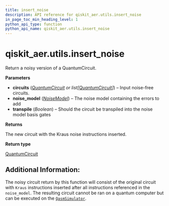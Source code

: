 ```yaml
---
title: insert_noise
description: API reference for qiskit_aer.utils.insert_noise
in_page_toc_min_heading_level: 1
python_api_type: function
python_api_name: qiskit_aer.utils.insert_noise
---
```


# qiskit\_aer.utils.insert\_noise

<Function id="qiskit_aer.utils.insert_noise" github="https://github.com/qiskit/qiskit-aer/tree/stable/0.12/qiskit_aer/utils/noise_model_inserter.py" signature="insert_noise(circuits, noise_model, transpile=False)">
  Return a noisy version of a QuantumCircuit.

  **Parameters**

  *   **circuits** ([*QuantumCircuit*](qiskit.circuit.QuantumCircuit "qiskit.circuit.QuantumCircuit") *or list\[*[*QuantumCircuit*](qiskit.circuit.QuantumCircuit "qiskit.circuit.QuantumCircuit")*]*) – Input noise-free circuits.
  *   **noise\_model** ([*NoiseModel*](qiskit_aer.noise.NoiseModel "qiskit_aer.noise.NoiseModel")) – The noise model containing the errors to add
  *   **transpile** (*Boolean*) – Should the circuit be transpiled into the noise model basis gates

  **Returns**

  The new circuit with the Kraus noise instructions inserted.

  **Return type**

  [QuantumCircuit](qiskit.circuit.QuantumCircuit "qiskit.circuit.QuantumCircuit")

  ## Additional Information:

  The noisy circuit return by this function will consist of the original circuit with `Kraus` instructions inserted after all instructions referenced in the `noise_model`. The resulting circuit cannot be ran on a quantum computer but can be executed on the [`QasmSimulator`](qiskit_aer.QasmSimulator "qiskit_aer.QasmSimulator").
</Function>


